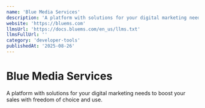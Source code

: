 ```yaml
---
name: 'Blue Media Services'
description: 'A platform with solutions for your digital marketing needs to boost your sales with freedom of choice and use.'
website: 'https://bluems.com'
llmsUrl: 'https://docs.bluems.com/en_us/llms.txt'
llmsFullUrl: ''
category: 'developer-tools'
publishedAt: '2025-08-26'
---
```


# Blue Media Services

A platform with solutions for your digital marketing needs to boost your sales with freedom of choice and use.
